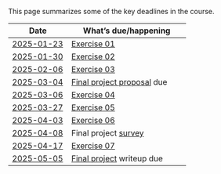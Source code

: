 This page summarizes some of the key deadlines in the course.

| Date      | What's [due]{.orange_due}/happening |
|-----------|----------------------|
| [2025-01-23](schedule.qmd#thursday-january-23)   | [Exercise 01](exercises/ex01-figs-in-psych-sci.qmd) |
| [2025-01-30](schedule.qmd#thursday-january-30) | [Exercise 02](exercises/ex02-data-viz-outside-psych.qmd) |
| [2025-02-06](schedule.qmd#thursday-february-06) | [Exercise 03](exercises/ex03-making-data.qmd) |
| [2025-03-04](schedule.qmd#thursday-march-04) | [Final project proposal](exercises/final-project.qmd) due |
| [2025-03-06](schedule.qmd#thursday-march-06) | [Exercise 04](exercises/ex04-sci-of-data-viz.qmd) |
| [2025-03-27](schedule.qmd#thursday-march-27)  | [Exercise 05](exercises/ex05-figure-prep-guidelines.qmd) |
| [2025-04-03](schedule.qmd#thursday-april-03) | [Exercise 06](exercises/ex06-figs-w-r.qmd) |
| [2025-04-08](schedule.qmd#tuesday-april-08) | Final project [survey](exercises/final-project.qmd#survey) |
| [2025-04-17](schedule.qmd#thursday-april-17) | [Exercise 07](exercises/ex07-figs-w-python.qmd) |
| [2025-05-05](schedule.qmd#tuesday-may-05)  | [Final project](exercises/final-project.qmd) writeup due |